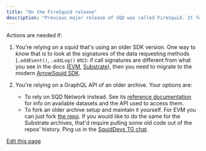 ```yaml
---
title: "On the FireSquid release"
description: "Previous major release of SQD was called FireSquid. It featured GraphQL-based archives (, ) that were replaced by . Interfaces for data requests on the  side were changed without keeping backwards compatibility."
---
```


Actions are needed if:

1. You're relying on a squid that's using an older SDK version. One way to know that is to look at the signatures of the data requesting methods (`.addEvent()`, `.addLog()` etc): if call signatures are different from what you see in the docs ([EVM](/sdk/reference/processors/evm-batch/), [Substrate](/sdk/reference/processors/substrate-batch/)), then you need to migrate to the modern [ArrowSquid SDK](/sdk/).

2. You're relying on a GraphQL API of an older archive. Your options are:

   * To rely on SQD Network instead. See its [reference documentation](/subsquid-network/reference/) for info on available datasets and the API used to access them.
   * To fork an older archive setup and maintain it yourself. For EVM you can just fork [the repo](https://github.com/subsquid/eth-archive). If you would like to do the same for the Substrate archives, that'd require pulling some old code out of the repos' history. Ping us in the [SquidDevs TG chat](https://t.me/HydraDevs).

[Edit this page](https://github.com/subsquid/docs/edit/master/docs/firesquid.md)

